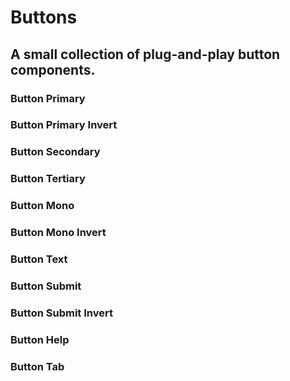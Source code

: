 
# Buttons

## A small collection of plug-and-play button components.

<NPM npm={props.npm} />


### Button Primary

<ButtonPrimary />

### Button Primary Invert

<ButtonPrimaryInvert />

### Button Secondary

<ButtonSecondary />

### Button Tertiary

<ButtonTertiary />

### Button Mono

<ButtonMono />

### Button Mono Invert

<ButtonMonoInvert />

### Button Text

<ButtonText />

### Button Submit

<ButtonSubmit />

### Button Submit Invert

<ButtonSubmitInvert />

### Button Help

<ButtonHelp />

### Button Tab

<ButtonTab />